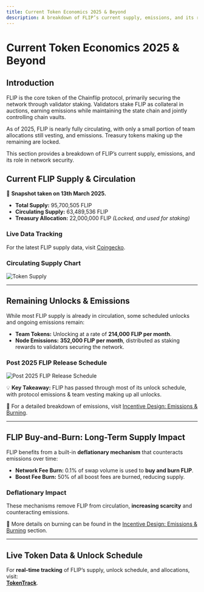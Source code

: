 ```yaml
---
title: Current Token Economics 2025 & Beyond
description: A breakdown of FLIP’s current supply, emissions, and its role in securing the Chainflip network.
---
```


# Current Token Economics 2025 & Beyond

## Introduction

FLIP is the core token of the Chainflip protocol, primarily securing the network through validator staking. Validators stake FLIP as collateral in auctions, earning emissions while maintaining the state chain and jointly controlling chain vaults.

As of 2025, FLIP is nearly fully circulating, with only a small portion of team allocations still vesting, and emissions. Treasury tokens making up the remaining are locked.

This section provides a breakdown of FLIP’s current supply, emissions, and its role in network security.


## Current FLIP Supply & Circulation

📌 **Snapshot taken on 13th March 2025.**

- **Total Supply:** 95,700,505 FLIP  
- **Circulating Supply:** 63,489,536 FLIP  
- **Treasury Allocation:** 22,000,000 FLIP _(Locked, and used for staking)_

### Live Data Tracking  
For the latest FLIP supply data, visit [Coingecko](https://www.coingecko.com/en/coins/chainflip).

### **Circulating Supply Chart**
![Token Supply](/concepts/supplypiechart.png)

---

## Remaining Unlocks & Emissions

While most FLIP supply is already in circulation, some scheduled unlocks and ongoing emissions remain:

- **Team Tokens:** Unlocking at a rate of **214,000 FLIP per month**.
- **Node Emissions:** **352,000 FLIP per month**, distributed as staking rewards to validators securing the network.

### **Post 2025 FLIP Release Schedule**
![Post 2025 FLIP Release Schedule](/concepts/FLIPreleaseschedule.png)

💡 **Key Takeaway:** FLIP has passed through most of its unlock schedule, with protocol emissions & team vesting making up all unlocks.

📌 For a detailed breakdown of emissions, visit [Incentive Design: Emissions & Burning](./incentive-design-emission-and-burning).

---

## FLIP Buy-and-Burn: Long-Term Supply Impact

FLIP benefits from a built-in **deflationary mechanism** that counteracts emissions over time:

- **Network Fee Burn:** 0.1% of swap volume is used to **buy and burn FLIP**.
- **Boost Fee Burn:** 50% of all boost fees are burned, reducing supply.

### Deflationary Impact
These mechanisms remove FLIP from circulation, **increasing scarcity** and counteracting emissions.

📌 More details on burning can be found in the [Incentive Design: Emissions & Burning](./incentive-design-emission-and-burning) section.

---

## Live Token Data & Unlock Schedule

For **real-time tracking** of FLIP’s supply, unlock schedule, and allocations, visit:  
**[TokenTrack](https://tokentrack.co/tokens/chainflip)**.